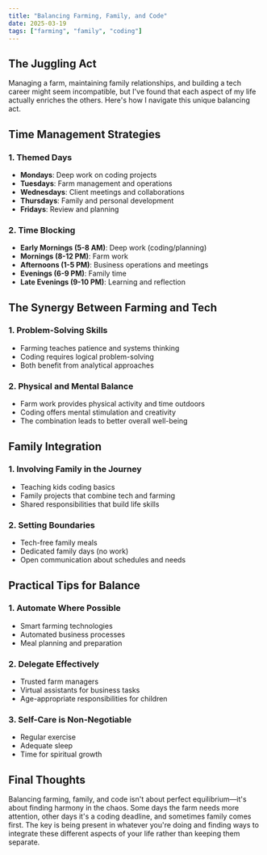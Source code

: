 ```yaml
---
title: "Balancing Farming, Family, and Code"
date: 2025-03-19
tags: ["farming", "family", "coding"]
---
```


## The Juggling Act

Managing a farm, maintaining family relationships, and building a tech career might seem incompatible, but I've found that each aspect of my life actually enriches the others. Here's how I navigate this unique balancing act.

## Time Management Strategies

### 1. Themed Days
- **Mondays**: Deep work on coding projects
- **Tuesdays**: Farm management and operations
- **Wednesdays**: Client meetings and collaborations
- **Thursdays**: Family and personal development
- **Fridays**: Review and planning

### 2. Time Blocking
- **Early Mornings (5-8 AM)**: Deep work (coding/planning)
- **Mornings (8-12 PM)**: Farm work
- **Afternoons (1-5 PM)**: Business operations and meetings
- **Evenings (6-9 PM)**: Family time
- **Late Evenings (9-10 PM)**: Learning and reflection

## The Synergy Between Farming and Tech

### 1. Problem-Solving Skills
- Farming teaches patience and systems thinking
- Coding requires logical problem-solving
- Both benefit from analytical approaches

### 2. Physical and Mental Balance
- Farm work provides physical activity and time outdoors
- Coding offers mental stimulation and creativity
- The combination leads to better overall well-being

## Family Integration

### 1. Involving Family in the Journey
- Teaching kids coding basics
- Family projects that combine tech and farming
- Shared responsibilities that build life skills

### 2. Setting Boundaries
- Tech-free family meals
- Dedicated family days (no work)
- Open communication about schedules and needs

## Practical Tips for Balance

### 1. Automate Where Possible
- Smart farming technologies
- Automated business processes
- Meal planning and preparation

### 2. Delegate Effectively
- Trusted farm managers
- Virtual assistants for business tasks
- Age-appropriate responsibilities for children

### 3. Self-Care is Non-Negotiable
- Regular exercise
- Adequate sleep
- Time for spiritual growth

## Final Thoughts

Balancing farming, family, and code isn't about perfect equilibrium—it's about finding harmony in the chaos. Some days the farm needs more attention, other days it's a coding deadline, and sometimes family comes first. The key is being present in whatever you're doing and finding ways to integrate these different aspects of your life rather than keeping them separate.
